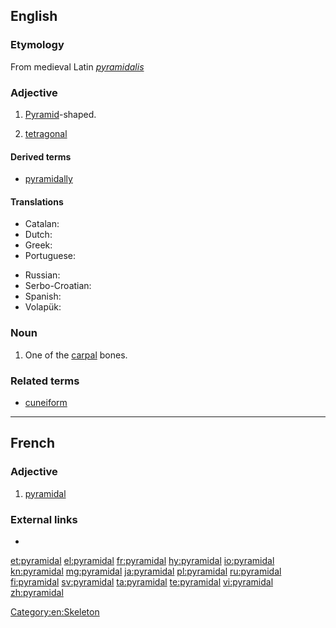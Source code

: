 ==English==

===Etymology===
From medieval Latin ''[[pyramidalis]]''

===Adjective===
{{en-adj|-}}

# {{context|geometry|lang=en}} [[pyramid|Pyramid]]-shaped.
# {{context|crystallography|lang=en}} [[tetragonal]]

====Derived terms====
* [[pyramidally]]

====Translations====
{{trans-top|pyramid-shaped}}
* Catalan: {{t|ca|piramidal}}
* Dutch: {{t|nl|piramidaal}}
* Greek: {{t+|el|πυραμιδικός|m|tr=pyramidikós}}
* Portuguese: {{t+|pt|piramidal}}
{{trans-mid}}
* Russian: {{t+|ru|пирамидальный|sc=Cyrl|tr=piramidál'nyj}}
* Serbo-Croatian: {{t|sh|pȉramidālan}}
* Spanish: {{t|es|piramidal}}
* Volapük: {{t+|vo|piramidik}}
{{trans-bottom}}

===Noun===
{{en-noun}}

# {{context|anatomy|lang=en}} One of the [[carpal]] bones.

===Related terms===
* [[cuneiform]]

[[Category:en:Skeleton]]

----

==French==

===Adjective===
{{fr-adj|mp=pyramidaux}}

# [[#English|pyramidal]]

===External links===
* {{R:TLFi}}

[[et:pyramidal]]
[[el:pyramidal]]
[[fr:pyramidal]]
[[hy:pyramidal]]
[[io:pyramidal]]
[[kn:pyramidal]]
[[mg:pyramidal]]
[[ja:pyramidal]]
[[pl:pyramidal]]
[[ru:pyramidal]]
[[fi:pyramidal]]
[[sv:pyramidal]]
[[ta:pyramidal]]
[[te:pyramidal]]
[[vi:pyramidal]]
[[zh:pyramidal]]